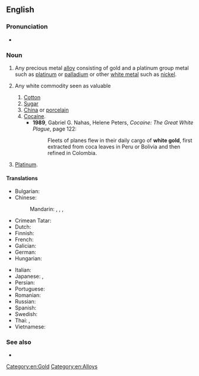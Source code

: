 ==English==

===Pronunciation===
* {{audio|en|En-au-white gold.ogg|Audio (AU)}}

===Noun===
{{en-noun|~}}

# {{lb|en|countable}} Any precious metal [[alloy]] consisting of gold and a platinum group metal such as [[platinum]] or [[palladium]] or other [[white metal]] such as [[nickel]]. [[Category:en:Gold]]
# {{lb|en|uncountable}} Any white commodity seen as valuable
## [[cotton|Cotton]]
## [[sugar|Sugar]]
## [[china|China]] or [[porcelain]]
## [[cocaine|Cocaine]].
##* '''1989''', Gabriel G. Nahas, Helene Peters, ''Cocaine: The Great White Plague'', page 122:
##*: Fleets of planes flew in their daily cargo of '''white gold''', first extracted from coca leaves in Peru or Bolivia and then refined in Colombia.
# {{lb|en|obsolete|uncountable}} [[platinum|Platinum]].

====Translations====
{{trans-top|any precious metal alloy consisting of gold and a platinum group metal}}
* Bulgarian: {{t|bg|бяло злато|n}}
* Chinese:
*: Mandarin: {{t+|cmn|白金|tr=báijīn|sc=Hani}}, {{t|cmn|白色黃金|sc=Hani}}, {{t|cmn|白色黄金|tr=báisè huángjīn|sc=Hani}}, {{t|cmn|白色K金|tr=báisè kei jīn|sc=Hani}}
* Crimean Tatar: {{t|crh|aq altın}}
* Dutch: {{t+|nl|witgoud|n}}
* Finnish: {{t+|fi|valkokulta}}
* French: {{t+|fr|or blanc|m}}
* Galician: {{t|gl|ouro branco|m}}
* German: {{t|de|Weißgold|n}}
* Hungarian: {{t+|hu|fehérarany}}
{{trans-mid}}
* Italian: {{t|it|oro bianco|m}}
* Japanese: {{t|ja|ホワイトゴールド|tr=howaitogōrudo|sc=Jpan}}, {{t|ja|白色金|tr=はくしょくきん, hakushokukin|sc=Jpan}}
* Persian: {{t|fa|طلا سفید|tr=talâ-sefid|sc=fa-Arab}}
* Portuguese: {{t|pt|ouro branco|m}}
* Romanian: {{t+|ro|aur alb|n}}
* Russian: {{t+|ru|бе́лое зо́лото|n}}
* Spanish: {{t|es|oro blanco|m}}
* Swedish: {{t|sv|vitguld|n}}
* Thai: {{t|th|ทองขาว}}, {{t|th|ทองคำขาว}}
* Vietnamese: {{t|vi|vàng trắng}}
{{trans-bottom}}

===See also===
* {{pedia}}

[[Category:en:Alloys]]